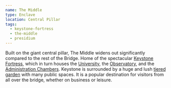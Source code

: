 ```yaml
---
name: The Middle
type: Enclave
location: Central Pillar
tags:
  - keystone-fortress
  - the-middle
  - presidium
---
```

Built on the giant central pillar, The Middle widens out significantly compared
to the rest of the Bridge. Home of the spectacular
[Keystone Fortress](lore:keystone-fortress), which in turn houses 
the [University](location:the-university-in-the-middle),
the [Observatory](lore:the-observatory), and
the [Administration Chambers](lore:administration-chambers).
Keystone is surrounded by a huge and lush [tiered garden](location:presidium)
with many public spaces. It is a popular destination for visitors from all over
the bridge, whether on business or leisure.

